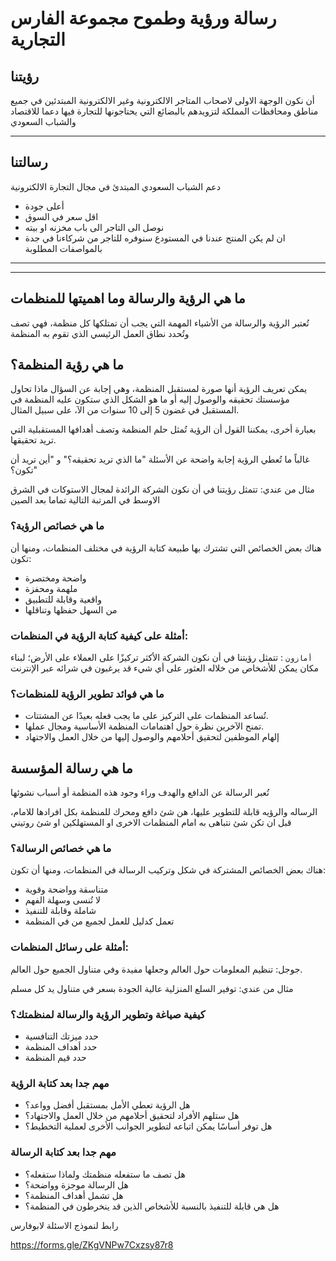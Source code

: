# رسالة ورؤية وطموح مجموعة الفارس التجارية

## رؤيتنا

أن نكون الوجهة الاولى لاصحاب المتاجر الالكترونية وغير الالكترونية المبتدئين في جميع مناطق ومحافظات المملكة لتزويدهم بالبضائع التي يحتاجونها للتجارة فيها دعما للاقتصاد والشباب السعودي 


---

## رسالتنا

دعم الشباب السعودي المبتدئ في مجال التجارة الالكترونية

- أعلى جودة 
- اقل سعر في السوق
- نوصل الى التاجر الى باب مخزنه او بيته
- ان لم يكن المنتج عندنا في المستودع سنوفره للتاجر من شركاءنا في جدة بالمواصفات المطلوبة


---

---



## ما هي الرؤية والرسالة وما اهميتها للمنظمات

تُعتبر الرؤية والرسالة من الأشياء المهمة التي يجب أن تمتلكها كل منظمة، فهي تصف وتُحدد نطاق العمل الرئيسي الذي تقوم به المنظمة

## ما هي رؤية المنظمة؟

يمكن تعريف الرؤية أنها صورة لمستقبل المنظمة، وهي إجابة عن السؤال ماذا تحاول مؤسستك تحقيقه والوصول إليه أو ما هو الشكل الذي ستكون عليه المنظمة في المستقبل في غضون 5 إلى 10 سنوات من الآ، على سبيل المثال.

بعبارة أخرى، يمكننا القول أن الرؤية تُمثل حلم المنظمة وتصف أهدافها المستقبلية التي تريد تحقيقها.

غالباً ما تُعطي الرؤية إجابة واضحة عن الأسئلة "ما الذي تريد تحقيقه؟" و "أين تريد أن تكون؟"


<Callout type="info">
مثال من عندي:
  تتمثل رؤيتنا في أن نكون الشركة الرائدة لمجال الاستوكات في الشرق الاوسط في المرتبة التالية تماما بعد الصين
</Callout>

### ما هي خصائص الرؤية؟

هناك بعض الخصائص التي تشترك بها طبيعة كتابة الرؤية في مختلف المنظمات، ومنها أن تكون:

* واضحة ومختصرة
* ملهمة ومحفزة
* واقعية وقابلة للتطبيق
* من السهل حفظها وتناقلها

### أمثلة على كيفية كتابة الرؤية في المنظمات:

`أمازون` : تتمثل رؤيتنا في أن نكون الشركة الأكثر تركيزًا على العملاء على الأرض؛ لبناء مكان يمكن للأشخاص من خلاله العثور على أي شيء قد يرغبون في شرائه عبر الإنترنت


### ما هي فوائد تطوير الرؤية للمنظمات؟

* تُساعد المنظمات على التركيز على ما يجب فعله بعيدًا عن المشتتات.
* تمنح الآخرين نظرة حول اهتمامات المنظمة الأساسية ومجال عملها.
* إلهام الموظفين لتحقيق أحلامهم والوصول إليها من خلال العمل والاجتهاد



## ما هي رسالة المؤسسة

تُعبر الرسالة عن الدافع والهدف وراء وجود هذه المنظمة أو أسباب نشوئها

الرساله والرؤيه قابلة للتطوير عليها، هن شئ دافع ومحرك للمنظمة بكل افرادها للامام، قبل ان تكن شئ نتباهى به امام المنظمات الاخرى او المستهلكين او شئ روتيني

### ما هي خصائص الرسالة؟

هناك بعض الخصائص المشتركة في شكل وتركيب الرسالة في المنظمات، ومنها أن تكون:

* متناسقة وواضحة وقوية
* لا تُنسى وسهلة الفهم
* شاملة وقابلة للتنفيذ
* تعمل كدليل للعمل لجميع من في المنظمة

### أمثلة على رسائل المنظمات:

جوجل: تنظيم المعلومات حول العالم وجعلها مفيدة وفي متناول الجميع حول العالم.

<Callout type="info">
مثال من عندي:
توفير السلع المنزلية عالية الجودة بسعر في متناول يد كل مسلم
</Callout>

### كيفية صياغة وتطوير الرؤية والرسالة لمنظمتك؟

* حدد ميزتك التنافسية
* حدد أهداف المنظمة
* حدد قيم المنظمة

### مهم جدا بعد كتابة الرؤية 

* هل الرؤية تعطي الأمل بمستقبل أفضل وواعد؟
* هل ستلهم الأفراد لتحقيق أحلامهم من خلال العمل والاجتهاد؟
* هل توفر أساسًا يمكن اتباعه لتطوير الجوانب الأخرى لعملية التخطيط؟


### مهم جدا بعد كتابة الرسالة

* هل تصف ما ستفعله منظمتك ولماذا ستفعله؟
* هل الرسالة موجزة وواضحة؟
* هل تشمل أهداف المنظمة؟
* هل هي قابلة للتنفيذ بالنسبة للأشخاص الذين قد ينخرطون في المنظمة؟


رابط لنموذج الاسئلة لابوفارس

https://forms.gle/ZKgVNPw7Cxzsy87r8

